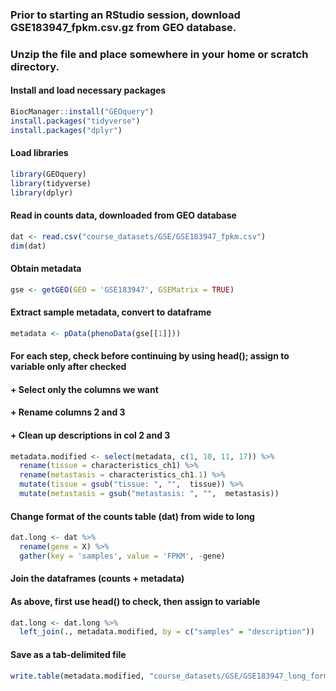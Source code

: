 ### Prior to starting an RStudio session, download GSE183947_fpkm.csv.gz from GEO database.
### Unzip the file and place somewhere in your home or scratch directory.

#### Install and load necessary packages
```r
BiocManager::install("GEOquery")
install.packages("tidyverse")
install.packages("dplyr")
```
#### Load libraries
```r
library(GEOquery)
library(tidyverse)
library(dplyr)
```
#### Read in counts data, downloaded from GEO database
```r
dat <- read.csv("course_datasets/GSE/GSE183947_fpkm.csv")
dim(dat)
```
#### Obtain metadata
```r
gse <- getGEO(GEO = 'GSE183947', GSEMatrix = TRUE)
```
#### Extract sample metadata, convert to dataframe
```r
metadata <- pData(phenoData(gse[[1]]))
```
#### For each step, check before continuing by using head(); assign to variable only after checked
#### + Select only the columns we want
#### + Rename columns 2 and 3
#### + Clean up descriptions in col 2 and 3
```r
metadata.modified <- select(metadata, c(1, 10, 11, 17)) %>%
  rename(tissue = characteristics_ch1) %>%
  rename(metastasis = characteristics_ch1.1) %>%
  mutate(tissue = gsub("tissue: ", "",  tissue)) %>%
  mutate(metastasis = gsub("metastasis: ", "",  metastasis))
```
#### Change format of the counts table (dat) from wide to long
 
```r
dat.long <- dat %>%
  rename(gene = X) %>%
  gather(key = 'samples', value = 'FPKM', -gene)
```
#### Join the dataframes (counts + metadata)
#### As above, first use head() to check, then assign to variable
```r
dat.long <- dat.long %>%
  left_join(., metadata.modified, by = c("samples" = "description"))
```
#### Save as a tab-delimited file
```r
write.table(metadata.modified, "course_datasets/GSE/GSE183947_long_format.txt", sep = "\t", row.names = FALSE, quote = FALSE)
```
